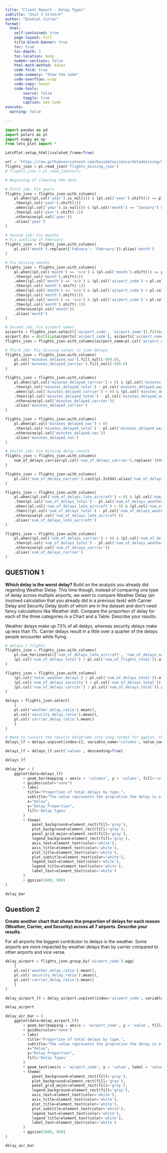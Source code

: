 ```yaml
---
title: "Client Report - Delay Types"
subtitle: "Unit 3 Stretch"
author: "Ezekial Curran"
format:
  html:
    self-contained: true
    page-layout: full
    title-block-banner: true
    toc: true
    toc-depth: 3
    toc-location: body
    number-sections: false
    html-math-method: katex
    code-fold: true
    code-summary: "Show the code"
    code-overflow: wrap
    code-copy: hover
    code-tools:
        source: false
        toggle: true
        caption: See code
execute: 
  warning: false
    
---
```


```python
import pandas as pd 
import polars as pl
import numpy as np
from lets_plot import *

LetsPlot.setup_html(isolated_frame=True)
```


```python
url = 'https://raw.githubusercontent.com/byuidatascience/data4missing/master/data-raw/flights_missing/flights_missing.json'
flights_json = pl.read_json('flights_missing.json')
# flights_json = pl.read_json(url)
```

```python
# Beginning of cleaning the data

# First job: Fix years
flights_json = flights_json.with_columns(
    pl.when((pl.col('year').is_null()) & (pl.col('year').shift(1) == pl.col('year').shift(-1)))
    .then(pl.col('year').shift(1))
    .when((pl.col('year').is_null()) & (pl.col('month') == "January") & (pl.col('month').shift(1) == "December"))
    .then(pl.col('year').shift(-1))
    .otherwise(pl.col('year'))
    .alias('year')
)

# Second job: Fix months
# Fix spelling of February
flights_json = flights_json.with_columns(
    pl.col('month').replace({'Febuary': 'February'}).alias('month')
)

# Fix missing months
flights_json = flights_json.with_columns(
    pl.when((pl.col('month') == 'n/a') & (pl.col('month').shift(1) == pl.col('month').shift(-1)) & (pl.col('month').shift(1) != 'n/a'))
    .then(pl.col('month').shift(1))
    .when((pl.col('month') == 'n/a') & (pl.col('airport_code') < pl.col('airport_code').shift(1)) & (pl.col('month').shift(-1) != 'n/a'))
    .then(pl.col('month').shift(-1))
    .when((pl.col('month') == 'n/a') & (pl.col('airport_code') > pl.col('airport_code').shift(1)) & (pl.col('month').shift(1) != 'n/a'))
    .then(pl.col('month').shift(1))
    .when((pl.col('month') == 'n/a') & (pl.col('airport_code') < pl.col('airport_code').shift(-1)) & (pl.col('month').shift(-1) != 'n/a'))
    .then(pl.col('month').shift(-1))
    .otherwise(pl.col('month'))
    .alias('month')
)

# Second job: Fix airport names
airports = flights_json.select(['airport_code', 'airport_name']).filter((pl.col('airport_name') != "")).unique().sort(by='airport_code', descending=False)
airport_dic = dict(zip(airports['airport_code'], airports['airport_name']))
flights_json = flights_json.with_columns(airport_name=pl.col('airport_code').replace(airport_dic))

# Third job: Fix missing values in time delays
flights_json = flights_json.with_columns(
    pl.col('minutes_delayed_nas').fill_null(-999.0),
    pl.col('minutes_delayed_carrier').fill_null(-999.0)
)

flights_json = flights_json.with_columns(
    pl.when((pl.col('minutes_delayed_carrier') < 0) & (pl.col('minutes_delayed_nas') > 0))
    .then(pl.col('minutes_delayed_total') - pl.col('minutes_delayed_weather') - pl.col('minutes_delayed_security') - pl.col('minutes_delayed_late_aircraft') - pl.col('minutes_delayed_nas'))
    .when((pl.col('minutes_delayed_carrier') < 0) & (pl.col('minutes_delayed_nas') < 0))
    .then((pl.col('minutes_delayed_total') - pl.col('minutes_delayed_weather') - pl.col('minutes_delayed_security') - pl.col('minutes_delayed_late_aircraft')) / 2)
    .otherwise(pl.col('minutes_delayed_carrier'))
    .alias('minutes_delayed_carrier')
)

flights_json = flights_json.with_columns(
    pl.when(pl.col('minutes_delayed_nas') < 0)
    .then(pl.col('minutes_delayed_total') - pl.col('minutes_delayed_weather') - pl.col('minutes_delayed_security') - pl.col('minutes_delayed_late_aircraft') - pl.col('minutes_delayed_carrier'))
    .otherwise(pl.col('minutes_delayed_nas'))
    .alias('minutes_delayed_nas')
)

# Fourth job: Fix missing delay counts
flights_json = flights_json.with_columns(
    num_of_delays_carrier=pl.col('num_of_delays_carrier').replace('1500+', '-999')
)

flights_json = flights_json.with_columns(
    pl.col('num_of_delays_carrier').cast(pl.Int64).alias('num_of_delays_carrier')
)

flights_json = flights_json.with_columns(
    pl.when((pl.col('num_of_delays_late_aircraft') < 0) & (pl.col('num_of_delays_carrier') > 0))
    .then(pl.col('num_of_delays_total') - pl.col('num_of_delays_weather') - pl.col('num_of_delays_security') - pl.col('num_of_delays_nas') - pl.col('num_of_delays_carrier'))
    .when((pl.col('num_of_delays_late_aircraft') < 0) & (pl.col('num_of_delays_carrier') < 0))
    .then(((pl.col('num_of_delays_total') - pl.col('num_of_delays_weather') - pl.col('num_of_delays_security') - pl.col('num_of_delays_nas')) / 2).cast(pl.Int64))
    .otherwise(pl.col('num_of_delays_late_aircraft'))
    .alias('num_of_delays_late_aircraft')
)

flights_json = flights_json.with_columns(
    pl.when((pl.col('num_of_delays_carrier') < 0) & (pl.col('num_of_delays_late_aircraft') > 0))
    .then(pl.col('num_of_delays_total') - pl.col('num_of_delays_weather') - pl.col('num_of_delays_security') - pl.col('num_of_delays_nas') - pl.col('num_of_delays_late_aircraft'))
    .otherwise(pl.col('num_of_delays_carrier'))
    .alias('num_of_delays_carrier')
)
```


## QUESTION 1

__Which delay is the worst delay?__ Build on the analysis you already did regarding Weather Delay. This time though, instead of comparing one type of delay across multiple airports, we want to compare Weather Delay (an involved calculation that you already did in a previous task) with Carrier Delay and Security Delay (both of which are in the dataset and don’t need fancy calculations like Weather did). Compare the proportion of delay for each of the three categories in a Chart and a Table. Describe your results.

Weather delays make up 73% of all delays, whereas security delays make up less than 1%. Carrier delays result in a little over a quarter of the delays people encounter while flying.

```python
# delays / flights
flights_json = flights_json.with_columns(
    pl.sum_horizontal(['num_of_delays_late_aircraft', 'num_of_delays_nas', 'num_of_delays_weather']).alias('total_weather_delays'),
    (pl.col('num_of_delays_total') / pl.col('num_of_flights_total')).alias('delay_ratio')
)

flights_json = flights_json.with_columns(
    (pl.col('total_weather_delays') / pl.col('num_of_delays_total')).alias('weather_delay_ratio'),
    (pl.col('num_of_delays_security') / pl.col('num_of_delays_total')).alias('security_delay_ratio'),
    (pl.col('num_of_delays_carrier') / pl.col('num_of_delays_total')).alias('carrier_delay_ratio')
)
```

```python
delays = flights_json.select(
    [
    pl.col('weather_delay_ratio').mean(),
    pl.col('security_delay_ratio').mean(),
    pl.col('carrier_delay_ratio').mean()
    ]
)

# Need to convert the results DataFrame into long format for ggplot, this is identicle to the .melt() function, however melt is depricated
delays_lf = delays.unpivot(index=[], variable_name='columns', value_name='values')

delays_lf = delays_lf.sort('values', descending=True)

delays_lf

```

```python
delay_bar = (
    ggplot(data=delays_lf)
        + geom_bar(mapping = aes(x = 'columns', y = 'values', fill='columns', color='columns'), stat='identity', labels=layer_labels().line('@values').size(18))
        + guides(color="none")
        + labs(
          title="Proportion of total delays by type.",
          subtitle="The value represents the proprotion the delay is of total delays.",
          x="Delay",
          y="Delay Proportion",
          fill='Delay Types'
        )
        + theme(
            panel_background=element_rect(fill='gray'),
            plot_background=element_rect(fill='gray'),
            panel_grid_major=element_rect(fill='gray'),
            legend_background=element_rect(fill='gray'),
            axis_text=element_text(color='white'),
            axis_title=element_text(color='white'),
            plot_title=element_text(color='white'),
            plot_subtitle=element_text(color='white'),
            legend_text=element_text(color='white'),
            legend_title=element_text(color='white'),
            label_text=element_text(color='white')
        )
        + ggsize(1600, 900)
)

delay_bar
```

## Question 2

__Create another chart that shows the proportion of delays for each reason (Weather, Carrier, and Security) across all 7 airports. Describe your results.__

For all airports the biggest contributor to delays is the weather. Some airports are more impacted by weather delays than by carrier compared to other airports and vice versa.

```python
delay_airport = flights_json.group_by('airport_code').agg(
    [
    pl.col('weather_delay_ratio').mean(),
    pl.col('security_delay_ratio').mean(),
    pl.col('carrier_delay_ratio').mean()
    ]
)

delay_airport_lf = delay_airport.unpivot(index='airport_code', variable_name='delay', value_name='value')

delay_airport
```


```python
delay_air_bar = (
    ggplot(data=delay_airport_lf)
        + geom_bar(mapping = aes(x = 'airport_code', y = 'value', fill='delay', color='delay'), stat='identity', position='dodge')
        + guides(color="none")
        + labs(
          title="Proportion of total delays by type.",
          subtitle="The value represents the proprotion the delay is of total delays.",
          x="Delay",
          y="Delay Proportion",
          fill='Delay Types'
        )
        + geom_text(aes(x = 'airport_code', y = 'value', label = 'value'), size=8, nudge_y=0.02, color='white')
        + theme(
            panel_background=element_rect(fill='gray'),
            plot_background=element_rect(fill='gray'),
            panel_grid_major=element_rect(fill='gray'),
            legend_background=element_rect(fill='gray'),
            axis_text=element_text(color='white'),
            axis_title=element_text(color='white'),
            plot_title=element_text(color='white'),
            plot_subtitle=element_text(color='white'),
            legend_text=element_text(color='white'),
            legend_title=element_text(color='white'),
            label_text=element_text(color='white')
        )
        + ggsize(1600, 960)
)

delay_air_bar
```
